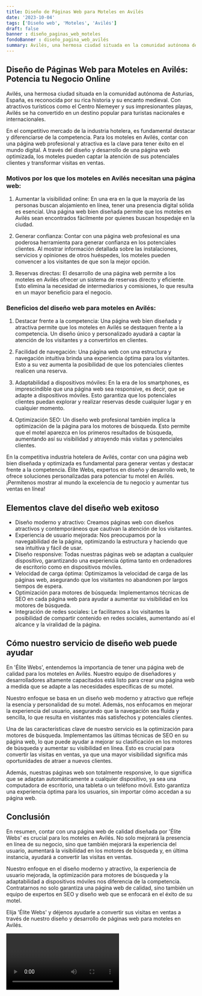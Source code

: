 ```yaml
---
title: Diseño de Páginas Web para Moteles en Avilés
date: '2023-10-04'
tags: ['Diseño web', 'Moteles', 'Avilés']
draft: false
banner : diseño_paginas_web_moteles
fondoBanner : diseño_pagina_web_avilés
summary: Avilés, una hermosa ciudad situada en la comunidad autónoma de Asturias, España, es reconocida por su rica historia y su encanto medieval. Con atractivos turísticos como el Centro Niemeyer y sus impresionantes playas, Avilés se ha convertido en un destino popular para turistas nacionales e internacionales.
---
```


## Diseño de Páginas Web para Moteles en Avilés: Potencia tu Negocio Online

Avilés, una hermosa ciudad situada en la comunidad autónoma de Asturias, España, es reconocida por su rica historia y su encanto medieval. Con atractivos turísticos como el Centro Niemeyer y sus impresionantes playas, Avilés se ha convertido en un destino popular para turistas nacionales e internacionales.

En el competitivo mercado de la industria hotelera, es fundamental destacar y diferenciarse de la competencia. Para los moteles en Avilés, contar con una página web profesional y atractiva es la clave para tener éxito en el mundo digital. A través del diseño y desarrollo de una página web optimizada, los moteles pueden captar la atención de sus potenciales clientes y transformar visitas en ventas. 

### Motivos por los que los moteles en Avilés necesitan una página web:

1. Aumentar la visibilidad online: En una era en la que la mayoría de las personas buscan alojamiento en línea, tener una presencia digital sólida es esencial. Una página web bien diseñada permite que los moteles en Avilés sean encontrados fácilmente por quienes buscan hospedaje en la ciudad. 

2. Generar confianza: Contar con una página web profesional es una poderosa herramienta para generar confianza en los potenciales clientes. Al mostrar información detallada sobre las instalaciones, servicios y opiniones de otros huéspedes, los moteles pueden convencer a los visitantes de que son la mejor opción. 

3. Reservas directas: El desarrollo de una página web permite a los moteles en Avilés ofrecer un sistema de reservas directo y eficiente. Esto elimina la necesidad de intermediarios y comisiones, lo que resulta en un mayor beneficio para el negocio.

### Beneficios del diseño web para moteles en Avilés:

1. Destacar frente a la competencia: Una página web bien diseñada y atractiva permite que los moteles en Avilés se destaquen frente a la competencia. Un diseño único y personalizado ayudará a captar la atención de los visitantes y a convertirlos en clientes.

2. Facilidad de navegación: Una página web con una estructura y navegación intuitiva brinda una experiencia óptima para los visitantes. Esto a su vez aumenta la posibilidad de que los potenciales clientes realicen una reserva.

3. Adaptabilidad a dispositivos móviles: En la era de los smartphones, es imprescindible que una página web sea responsive, es decir, que se adapte a dispositivos móviles. Esto garantiza que los potenciales clientes puedan explorar y realizar reservas desde cualquier lugar y en cualquier momento.

4. Optimización SEO: Un diseño web profesional también implica la optimización de la página para los motores de búsqueda. Esto permite que el motel aparezca en los primeros resultados de búsqueda, aumentando así su visibilidad y atrayendo más visitas y potenciales clientes.

En la competitiva industria hotelera de Avilés, contar con una página web bien diseñada y optimizada es fundamental para generar ventas y destacar frente a la competencia. Élite Webs, expertos en diseño y desarrollo web, te ofrece soluciones personalizadas para potenciar tu motel en Avilés. ¡Permítenos mostrar al mundo la excelencia de tu negocio y aumentar tus ventas en línea!

<GifSeo />

<Cta />

## Elementos clave del diseño web exitoso

- Diseño moderno y atractivo: Creamos páginas web con diseños atractivos y contemporáneos que cautivan la atención de los visitantes.
- Experiencia de usuario mejorada: Nos preocupamos por la navegabilidad de la página, optimizando la estructura y haciendo que sea intuitiva y fácil de usar.
- Diseño responsive: Todas nuestras páginas web se adaptan a cualquier dispositivo, garantizando una experiencia óptima tanto en ordenadores de escritorio como en dispositivos móviles.
- Velocidad de carga óptima: Optimizamos la velocidad de carga de las páginas web, asegurando que los visitantes no abandonen por largos tiempos de espera.
- Optimización para motores de búsqueda: Implementamos técnicas de SEO en cada página web para ayudar a aumentar su visibilidad en los motores de búsqueda.
- Integración de redes sociales: Le facilitamos a los visitantes la posibilidad de compartir contenido en redes sociales, aumentando así el alcance y la viralidad de la página.

## Cómo nuestro servicio de diseño web puede ayudar

En 'Élite Webs', entendemos la importancia de tener una página web de calidad para los moteles en Avilés. Nuestro equipo de diseñadores y desarrolladores altamente capacitados está listo para crear una página web a medida que se adapte a las necesidades específicas de su motel.

Nuestro enfoque se basa en un diseño web moderno y atractivo que refleje la esencia y personalidad de su motel. Además, nos enfocamos en mejorar la experiencia del usuario, asegurando que la navegación sea fluida y sencilla, lo que resulta en visitantes más satisfechos y potenciales clientes.

Una de las características clave de nuestro servicio es la optimización para motores de búsqueda. Implementamos las últimas técnicas de SEO en su página web, lo que puede ayudar a mejorar su clasificación en los motores de búsqueda y aumentar su visibilidad en línea. Esto es crucial para convertir las visitas en ventas, ya que una mayor visibilidad significa más oportunidades de atraer a nuevos clientes.

Además, nuestras páginas web son totalmente responsive, lo que significa que se adaptan automáticamente a cualquier dispositivo, ya sea una computadora de escritorio, una tableta o un teléfono móvil. Esto garantiza una experiencia óptima para los usuarios, sin importar cómo accedan a su página web.

## Conclusión

En resumen, contar con una página web de calidad diseñada por 'Élite Webs' es crucial para los moteles en Avilés. No solo mejorará la presencia en línea de su negocio, sino que también mejorará la experiencia del usuario, aumentará la visibilidad en los motores de búsqueda y, en última instancia, ayudará a convertir las visitas en ventas.

Nuestro enfoque en el diseño moderno y atractivo, la experiencia de usuario mejorada, la optimización para motores de búsqueda y la adaptabilidad a dispositivos móviles nos diferencia de la competencia. Contratarnos no solo garantiza una página web de calidad, sino también un equipo de expertos en SEO y diseño web que se enfocará en el éxito de su motel.

Elija 'Élite Webs' y déjenos ayudarle a convertir sus visitas en ventas a través de nuestro diseño y desarrollo de páginas web para moteles en Avilés.

<Video />

<CtaBot job='Moteles' city='Avilés'/>

<Gmaps query='Avilés+españa+maps' />